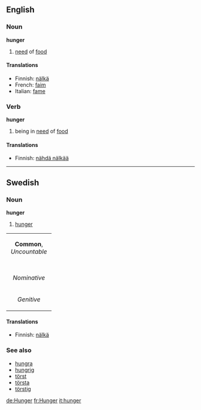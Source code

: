 ==English==
===Noun===
'''hunger'''
#[[need]] of [[food]]
====Translations====
* Finnish: [[nälkä]]
*French: [[faim]]
*Italian: [[fame]]

===Verb===
'''hunger'''
#being in [[need]] of [[food]]
====Translations====
* Finnish: [[nähdä nälkää]]

----

==Swedish==
===Noun===
'''hunger'''

#[[hunger#English|hunger]]

{| border=1 cellspacing=0
| bgcolor="#FFFFF0" colspan=5 align=center | '''Common''', ''Uncountable''
|-
|- bgcolor="#FFFFF0" align=center
| width=105 |
| width=105 | ''Indefinite'' 
| width=105 | ''Definite'' 
|- align=center
| width=105 bgcolor="#FFFFF0" | ''Nominative'' 
| [[hunger]]
| [[hungern]]
|- align=center
| width=105 bgcolor="#FFFFF0" | ''Genitive'' 
| [[hungers]]
| [[hungerns]]
|}

====Translations====
* Finnish: [[nälkä]]

===See also===
*[[hungra]]
*[[hungrig]]
*[[törst]]
*[[törsta]]
*[[törstig]]

[[de:Hunger]]
[[fr:Hunger]]
[[it:hunger]]